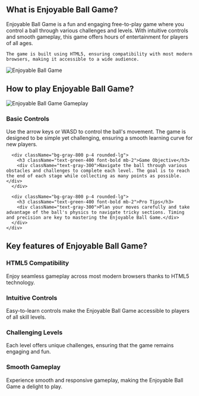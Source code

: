 ## What is Enjoyable Ball Game?
<div className="flex flex-col md:flex-row items-center gap-8">
  <div className="w-full md:w-1/2 text-xl">
    Enjoyable Ball Game is a fun and engaging free-to-play game where you control a ball through various challenges and levels. With intuitive controls and smooth gameplay, this game offers hours of entertainment for players of all ages.

    The game is built using HTML5, ensuring compatibility with most modern browsers, making it accessible to a wide audience.
  </div>
  <div className="w-full md:w-1/2 flex justify-center items-center">
    <img 
      src="https://public-image.fafafa.ai/cm3tvyn990002mp4f5v0tdr5g/2025-01-07/images/1736252724407-f6bjdh.png" 
      alt="Enjoyable Ball Game" 
      className="w-4/5 h-auto"
    />
  </div>
</div>

## How to play Enjoyable Ball Game?

<div className="flex flex-col md:flex-row items-center gap-8">
  <div className="w-full md:w-1/2">
    <img 
      src="https://public-image.fafafa.ai/cm3tvyn990002mp4f5v0tdr5g/2025-01-07/images/1736252724407-f6bjdh.png" 
      alt="Enjoyable Ball Game Gameplay" 
      className="w-4/5 h-auto mx-auto"
    />
  </div>
  <div className="w-full md:w-1/2">
    <div className="grid grid-cols-1 gap-4 mt-0">
      <div className="bg-gray-800 p-4 rounded-lg">
        <h3 className="text-green-400 font-bold mb-2">Basic Controls</h3>
        <div className="text-gray-300">
          Use the arrow keys or WASD to control the ball's movement. The game is designed to be simple yet challenging, ensuring a smooth learning curve for new players.
        </div>
      </div>

      <div className="bg-gray-800 p-4 rounded-lg">
        <h3 className="text-green-400 font-bold mb-2">Game Objective</h3>
        <div className="text-gray-300">Navigate the ball through various obstacles and challenges to complete each level. The goal is to reach the end of each stage while collecting as many points as possible.</div>
      </div>

      <div className="bg-gray-800 p-4 rounded-lg">
        <h3 className="text-green-400 font-bold mb-2">Pro Tips</h3>
        <div className="text-gray-300">Plan your moves carefully and take advantage of the ball's physics to navigate tricky sections. Timing and precision are key to mastering the Enjoyable Ball Game.</div>
      </div>
    </div>
  </div>
</div>


## Key features of Enjoyable Ball Game?

<div className="grid grid-cols-1 md:grid-cols-2 gap-4">
  <div className="bg-gray-800 p-4 rounded-lg">
    <h3 className="text-green-400 font-bold mb-2">HTML5 Compatibility</h3>
    <div className="text-gray-300">Enjoy seamless gameplay across most modern browsers thanks to HTML5 technology.</div>
  </div>

  <div className="bg-gray-800 p-4 rounded-lg">
    <h3 className="text-green-400 font-bold mb-2">Intuitive Controls</h3>
    <div className="text-gray-300">Easy-to-learn controls make the Enjoyable Ball Game accessible to players of all skill levels.</div>
  </div>

  <div className="bg-gray-800 p-4 rounded-lg">
    <h3 className="text-green-400 font-bold mb-2">Challenging Levels</h3>
    <div className="text-gray-300">Each level offers unique challenges, ensuring that the game remains engaging and fun.</div>
  </div>

  <div className="bg-gray-800 p-4 rounded-lg">
    <h3 className="text-green-400 font-bold mb-2">Smooth Gameplay</h3>
    <div className="text-gray-300">Experience smooth and responsive gameplay, making the Enjoyable Ball Game a delight to play.</div>
  </div>
</div>